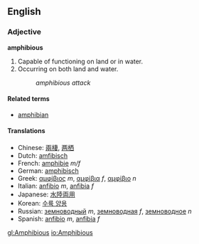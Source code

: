 ==English==
===Adjective===
'''amphibious'''

# Capable of functioning on land or in water.
# Occurring on both land and water.
#:''amphibious attack''

====Related terms====
*[[amphibian]]

====Translations====
*Chinese: [[兩棲]], [[两栖]]
*Dutch: [[amfibisch]]
*French: [[amphibie]] ''m/f''
*German: [[amphibisch]]
*Greek: [[αμφίβιος]] ''m'', [[αμφίβια]] ''f'', [[αμφίβιο]] ''n''
*Italian: [[anfibio]] ''m'', [[anfibia]] ''f''
*Japanese: [[水陸両用]]
*Korean: [[수륙 양용]]<!-- please check this one -->
*Russian: [[земноводный]] ''m'', [[земноводная]] ''f'', [[земноводное]] ''n''
*Spanish: [[anfibio]] ''m'', [[anfibia]] ''f''

[[gl:Amphibious]]
[[io:Amphibious]]
